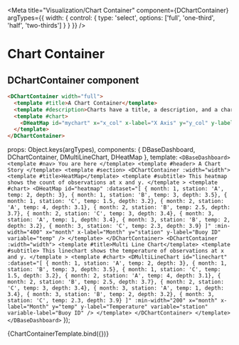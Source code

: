 
<Meta
    title="Visualization/Chart Container"
    component={DChartContainer}
    argTypes={{
      width: { control: { type: 'select', options: ['full', 'one-third', 'half', 'two-thirds'] } }
    }}
/>


# Chart Container
<ArgsTable story="Chart Container" />

## DChartContainer component

```html
<DChartContainer width="full">
  <template #title>A Chart Container</template>
  <template #description>Charts have a title, a description, and a chart</template>
  <template #chart>
    <DHeatMap id="mychart" x="x_col" x-label="X Axis" y="y_col" y-label="Y Axis" variable="count" />
  </template>
</DChartContainer>
```

  props: Object.keys(argTypes),
  components: { DBaseDashboard, DChartContainer, DMultiLineChart, DHeatMap },
  template: `
    <DBaseDashboard>
      <template #nav>
        You are here
      </template>
      <template #header>
        A Chart Story
      </template>
      <template #section>
        <DChartContainer :width="width">
          <template #title>HeatMap</template>
          <template #subtitle>
            This heatmap shows the count of observations at x and y.
          </template
          >
          <template #chart>
            <DHeatMap
              id="heatmap"
              :dataset="[
                { month: 1, station: 'A', temp: 2, depth: 3},
                { month: 1, station: 'B', temp: 3, depth: 3.5},
                { month: 1, station: 'C', temp: 1.5, depth: 3.2},
                { month: 2, station: 'A', temp: 4, depth: 3.1},
                { month: 2, station: 'B', temp: 2.5, depth: 3.7},
                { month: 2, station: 'C', temp: 3, depth: 3.4},
                { month: 3, station: 'A', temp: 1, depth: 3.4},
                { month: 3, station: 'B', temp: 2, depth: 3.2},
                { month: 3, station: 'C', temp: 2.3, depth: 3.9}
              ]"
              :min-width="400"
              x="month"
              x-label="Month"
              y="station"
              y-label="Buoy ID"
              variable="temp"
            />
          </template>
        </DChartContainer>
        <DChartContainer :width="width">
          <template #title>Multi Line Chart</template>
          <template #subtitle>
            This linechart shows the temperature of observations at x and y.
          </template
          >
          <template #chart>
            <DMultiLineChart
              id="linechart"
              :dataset="[
                { month: 1, station: 'A', temp: 2, depth: 3},
                { month: 1, station: 'B', temp: 3, depth: 3.5},
                { month: 1, station: 'C', temp: 1.5, depth: 3.2},
                { month: 2, station: 'A', temp: 4, depth: 3.1},
                { month: 2, station: 'B', temp: 2.5, depth: 3.7},
                { month: 2, station: 'C', temp: 3, depth: 3.4},
                { month: 3, station: 'A', temp: 1, depth: 3.4},
                { month: 3, station: 'B', temp: 2, depth: 3.2},
                { month: 3, station: 'C', temp: 2.3, depth: 3.9}
              ]"
              :min-width="200"
              x="month"
              x-label="Month"
              y="temp"
              y-label="Temperature"
              variable="station"
              variable-label="Buoy ID"
            />
          </template>
        </DChartContainer>
      </template>
    </DBaseDashboard>
    `
});

<Canvas>
  <Story name="Chart Container" args={{width: 'full'}}>
    {ChartContainerTemplate.bind({})}
  </Story>
</Canvas>
